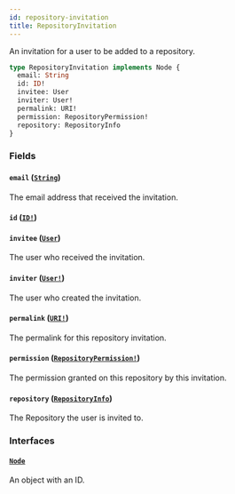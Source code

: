 ```yaml
---
id: repository-invitation
title: RepositoryInvitation
---
```


An invitation for a user to be added to a repository.

```graphql
type RepositoryInvitation implements Node {
  email: String
  id: ID!
  invitee: User
  inviter: User!
  permalink: URI!
  permission: RepositoryPermission!
  repository: RepositoryInfo
}
```

### Fields

#### `email` ([`String`](/docs/api/scalars/string))

The email address that received the invitation.

#### `id` ([`ID!`](/docs/api/scalars/id))

#### `invitee` ([`User`](/docs/api/objects/user))

The user who received the invitation.

#### `inviter` ([`User!`](/docs/api/objects/user))

The user who created the invitation.

#### `permalink` ([`URI!`](/docs/api/scalars/uri))

The permalink for this repository invitation.

#### `permission` ([`RepositoryPermission!`](/docs/api/enums/repository-permission))

The permission granted on this repository by this invitation.

#### `repository` ([`RepositoryInfo`](/docs/api/interfaces/repository-info))

The Repository the user is invited to.

### Interfaces

#### [`Node`](/docs/api/interfaces/node)

An object with an ID.
